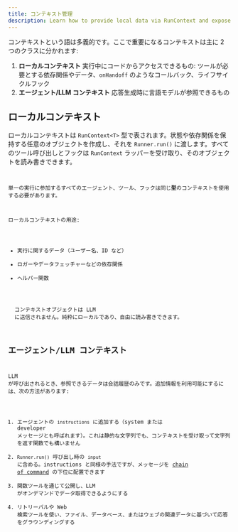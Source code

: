 ```yaml
---
title: コンテキスト管理
description: Learn how to provide local data via RunContext and expose context to the LLM
---
```



コンテキストという語は多義的です。ここで重要になるコンテキストは主に 2 つのクラスに分かれます:

1. **ローカルコンテキスト** 実行中にコードからアクセスできるもの: ツールが必要とする依存関係やデータ、`onHandoff` のようなコールバック、ライフサイクルフック
2. **エージェント/LLM コンテキスト** 応答生成時に言語モデルが参照できるもの

## ローカルコンテキスト

ローカルコンテキストは `RunContext<T>` 型で表されます。状態や依存関係を保持する任意のオブジェクトを作成し、それを `Runner.run()` に渡します。すべてのツール呼び出しとフックは `RunContext` ラッパーを受け取り、そのオブジェクトを読み書きできます。

<Code
  lang="typescript"
  code={localContextExample}
  title="ローカルコンテキストの例"
/>

単一の実行に参加するすべてのエージェント、ツール、フックは同じ**型**のコンテキストを使用する必要があります。

ローカルコンテキストの用途:

- 実行に関するデータ（ユーザー名、ID など）
- ロガーやデータフェッチャーなどの依存関係
- ヘルパー関数

<Aside type="note">
  コンテキストオブジェクトは LLM
  に送信されません。純粋にローカルであり、自由に読み書きできます。
</Aside>

## エージェント/LLM コンテキスト

LLM が呼び出されるとき、参照できるデータは会話履歴のみです。追加情報を利用可能にするには、次の方法があります:

1. エージェントの `instructions` に追加する（system または developer メッセージとも呼ばれます）。これは静的な文字列でも、コンテキストを受け取って文字列を返す関数でも構いません
2. `Runner.run()` 呼び出し時の `input` に含める。instructions と同様の手法ですが、メッセージを [chain of command](https://cdn.openai.com/spec/model-spec-2024-05-08.html#follow-the-chain-of-command) の下位に配置できます
3. 関数ツールを通じて公開し、LLM がオンデマンドでデータ取得できるようにする
4. リトリーバルや Web 検索ツールを使い、ファイル、データベース、またはウェブの関連データに基づいて応答をグラウンディングする
